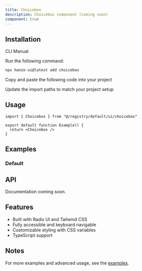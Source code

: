 ```yaml
---
title: Choicebox
description: Choicebox component (coming soon)
component: true
---
```


<ComponentPreview name="choicebox-demo" />

## Installation

<Tabs defaultValue="cli">

<TabsList>
  <TabsTrigger value="cli">CLI</TabsTrigger>
  <TabsTrigger value="manual">Manual</TabsTrigger>
</TabsList>

<TabsContent value="cli">

<Steps>

<Step>Run the following command:</Step>

```bash
npx hanzo-ui@latest add choicebox
```

</Steps>

</TabsContent>

<TabsContent value="manual">

<Steps>

<Step>Copy and paste the following code into your project</Step>

<ComponentSource name="choicebox" />

<Step>Update the import paths to match your project setup</Step>

</Steps>

</TabsContent>

</Tabs>

## Usage

```tsx
import { Choicebox } from "@/registry/default/ui/choicebox"

export default function Example() {
  return <Choicebox />
}
```

## Examples

### Default

<ComponentPreview name="choicebox-demo" />

## API

Documentation coming soon.

## Features

- Built with Radix UI and Tailwind CSS
- Fully accessible and keyboard navigable  
- Customizable styling with CSS variables
- TypeScript support

## Notes

For more examples and advanced usage, see the [examples](/examples).
